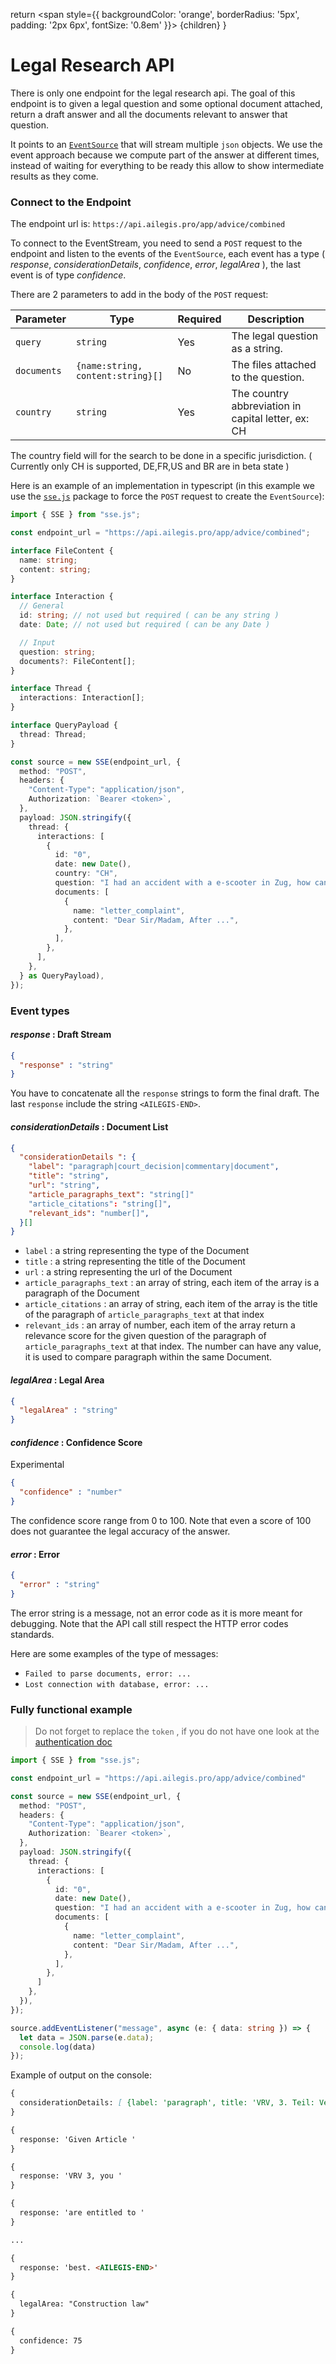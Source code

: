 
  return <span style={{
    backgroundColor: 'orange',
    borderRadius: '5px',
    padding: '2px 6px',
    fontSize: '0.8em'
  }}>
    {children}
  </span>
}


# Legal Research API

There is only one endpoint for the legal research api. The goal of this endpoint is to given a legal question and some optional document attached, return a draft answer and all the documents relevant to answer that question.

It points to an [`EventSource`](https://developer.mozilla.org/fr/docs/Web/API/EventSource) that will stream multiple `json` objects.
We use the event approach because we compute part of the answer at different times, instead of waiting for everything to be ready this allow to show intermediate results as they come.

### Connect to the Endpoint

The endpoint url is: `https://api.ailegis.pro/app/advice/combined`

To connect to the EventStream, you need to send a `POST` request to the endpoint and listen to the events of the `EventSource`, each event has a type ( *response*, *considerationDetails*, *confidence*, *error*, *legalArea* ), the last event is of type *confidence*.

There are 2 parameters to add in the body of the `POST` request: 

| Parameter   | Type              | Required | Description   |
|-------------|-------------------|----------|---------------|
| `query`     | `string`          | Yes      | The legal question as a string.    |
| `documents` | `{name:string, content:string}[]`           | No       | The files attached to the question. |
| `country` |  `string`          | Yes       | The country abbreviation in capital letter, ex: CH |

The country field will for the search to be done in a specific jurisdiction. ( Currently only CH is supported, DE,FR,US and BR are in beta state )

Here is an example of an implementation in typescript (in this example we use the [`sse.js`](https://github.com/mpetazzoni/sse.js?files=1) package to force the `POST` request to create the `EventSource`):

```ts copy
import { SSE } from "sse.js";

const endpoint_url = "https://api.ailegis.pro/app/advice/combined";

interface FileContent {
  name: string;
  content: string;
}

interface Interaction {
  // General
  id: string; // not used but required ( can be any string )
  date: Date; // not used but required ( can be any Date )

  // Input
  question: string;
  documents?: FileContent[];
}

interface Thread {
  interactions: Interaction[];
}

interface QueryPayload {
  thread: Thread;
}

const source = new SSE(endpoint_url, {
  method: "POST",
  headers: {
    "Content-Type": "application/json",
    Authorization: `Bearer <token>`,
  },
  payload: JSON.stringify({
    thread: {
      interactions: [
        {
          id: "0",
          date: new Date(),
          country: "CH",
          question: "I had an accident with a e-scooter in Zug, how can I reply to this letter ?",
          documents: [
            {
              name: "letter_complaint",
              content: "Dear Sir/Madam, After ...",
            },
          ],
        },
      ],
    },
  } as QueryPayload),
});
```

### Event types

#### *response* : Draft Stream
```json
{
  "response" : "string"
} 
```
You have to concatenate all the `response` strings to form the final draft. 
The last `response` include the string `<AILEGIS-END>`.

#### *considerationDetails* : Document List
```json
{
  "considerationDetails ": {
    "label": "paragraph|court_decision|commentary|document",
    "title": "string",
    "url": "string",
    "article_paragraphs_text": "string[]"
    "article_citations": "string[]",
    "relevant_ids": "number[]",
  }[]
}
```

- `label` : a string representing the type of the Document
- `title` : a string representing the title of the Document
- `url` : a string representing the url of the Document
- `article_paragraphs_text` : an array of string, each item of the array is a paragraph of the Document
- `article_citations` : an array of string, each item of the array is the title of the paragraph of `article_paragraphs_text` at that index
- `relevant_ids` : an array of number, each item of the array return a relevance score for the given question of the paragraph of `article_paragraphs_text` at that index. The number can have any value, it is used to compare paragraph within the same Document.

#### *legalArea* : Legal Area
```json
{
  "legalArea" : "string"
} 
```

#### *confidence* : Confidence Score 
<Badge>Experimental</Badge>
```json
{
  "confidence" : "number"
} 
```
The confidence score range from 0 to 100. Note that even a score of 100 does not guarantee the legal accuracy of the answer.

#### *error* : Error
```json
{
  "error" : "string"
} 
```
The error string is a message, not an error code as it is more meant for debugging. Note that the API call still respect the HTTP error codes standards.

Here are some examples of the type of messages: 
- `Failed to parse documents, error: ...`
- `Lost connection with database, error: ...`

### Fully functional example

> Do not forget to replace the `token` , if you do not have one look at the [authentication doc](/authentication)

```ts filename="example.ts" copy
import { SSE } from "sse.js";

const endpoint_url = "https://api.ailegis.pro/app/advice/combined"

const source = new SSE(endpoint_url, {
  method: "POST",
  headers: {
    "Content-Type": "application/json",
    Authorization: `Bearer <token>`,
  },
  payload: JSON.stringify({
    thread: {
      interactions: [
        {
          id: "0",
          date: new Date(),
          question: "I had an accident with a e-scooter in Zug, how can I reply to this letter ?",
          documents: [
            {
              name: "letter_complaint",
              content: "Dear Sir/Madam, After ...",
            },
          ],
        },
      ]
    },
  }),
});

source.addEventListener("message", async (e: { data: string }) => {
  let data = JSON.parse(e.data);
  console.log(data)
});
```

Example of output on the console: 
```md copy
{
  considerationDetails: [ {label: 'paragraph', title: 'VRV, 3. Teil: Verhalten bei Unfällen, Sicherung der Unfallstelle', relevant_ids: Array(1), url: 'https://www.fedlex.admin.ch/eli/cc/1962/1364_1409_1420/de#art_54', article_citations: Array(3), …} , ... ]
}

{
  response: 'Given Article '
}

{
  response: 'VRV 3, you '
}

{
  response: 'are entitled to '
}

...

{
  response: 'best. <AILEGIS-END>'
}

{
  legalArea: "Construction law"
}

{
  confidence: 75
}
```
